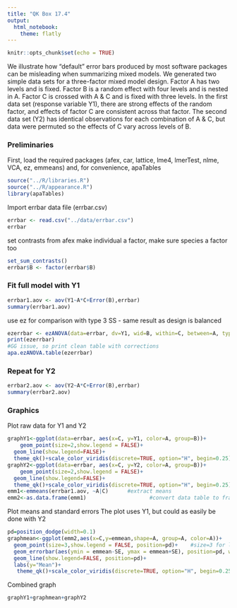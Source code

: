 ```yaml
---
title: "QK Box 17.4"
output:
  html_notebook:
    theme: flatly
---
```


```r
knitr::opts_chunk$set(echo = TRUE)
```

We illustrate how “default” error bars produced by most software packages can be misleading when summarizing mixed models. We generated two simple data sets for a three-factor mixed model design. Factor A has two levels and is fixed. Factor B is a random effect with four levels and is nested in A. Factor C is crossed with A & C and is fixed with three levels. In the first data set (response variable Y1), there are strong effects of the random factor, and effects of factor C are consistent across that factor. The second data set (Y2) has identical observations for each combination of A & C, but data were permuted so the effects of C vary across levels of B. 

### Preliminaries

First, load the required packages (afex, car, lattice, lme4, lmerTest, nlme, VCA, ez, emmeans) and, for convenience, apaTables

```r
source("../R/libraries.R")
source("../R/appearance.R")
library(apaTables)
```

Import errbar data file (errbar.csv)

```r
errbar <- read.csv("../data/errbar.csv")
errbar
```

set contrasts from afex
make individual a factor, make sure species a factor too

```r
set_sum_contrasts()
errbar$B <- factor(errbar$B)
```


### Fit full model with Y1

```r
errbar1.aov <- aov(Y1~A*C+Error(B),errbar)
summary(errbar1.aov)
```

use ez for comparison with type 3 SS - same result as design is balanced

```r
ezerrbar <- ezANOVA(data=errbar, dv=Y1, wid=B, within=C, between=A, type=3)
print(ezerrbar)
#GG issue, so print clean table with corrections
apa.ezANOVA.table(ezerrbar)
```

### Repeat for Y2
```r
errbar2.aov <- aov(Y2~A*C+Error(B),errbar)
summary(errbar2.aov)
```

### Graphics
Plot raw data for Y1 and Y2
```r
graphY1<-ggplot(data=errbar, aes(x=C, y=Y1, color=A, group=B))+
    geom_point(size=2,show.legend = FALSE)+
  geom_line(show.legend=FALSE)+
  theme_qk()+scale_color_viridis(discrete=TRUE, option="H", begin=0.25)
graphY2<-ggplot(data=errbar, aes(x=C, y=Y2, color=A, group=B))+
    geom_point(size=2,show.legend = FALSE)+
  geom_line(show.legend=FALSE)+
  theme_qk()+scale_color_viridis(discrete=TRUE, option="H", begin=0.25)
emm1<-emmeans(errbar1.aov, ~A|C)      #extract means
emm2<-as.data.frame(emm1)                    #convert data table to frame
```
Plot means and standard errors
The plot uses Y1, but could as easily be done with Y2
```r
pd=position_dodge(width=0.1)
graphmean<-ggplot(emm2,aes(x=C,y=emmean,shape=A, group=A, color=A))+
  geom_point(size=3,show.legend = FALSE, position=pd)+    #size=3 for larger symbols, as means shown (so fewer points on fig)
  geom_errorbar(aes(ymin = emmean-SE, ymax = emmean+SE), position=pd, width=0, show.legend = FALSE)+
  geom_line(show.legend=FALSE, position=pd)+
  labs(y="Mean")+
   theme_qk()+scale_color_viridis(discrete=TRUE, option="H", begin=0.25)
```
Combined graph
```r
graphY1+graphmean+graphY2
```


